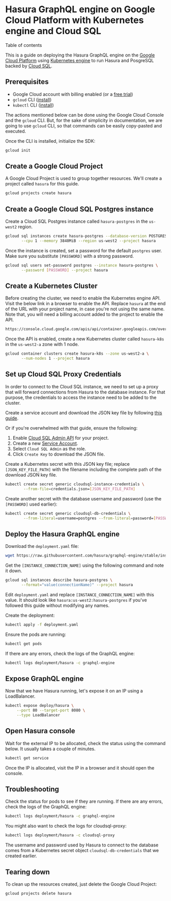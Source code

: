 
Hasura GraphQL engine on Google Cloud Platform with Kubernetes engine and Cloud SQL
===================================================================================

Table of contents

This is a guide on deploying the Hasura GraphQL engine on the [Google
Cloud Platform](https://cloud.google.com/) using [Kubernetes
engine](https://cloud.google.com/kubernetes-engine/) to run Hasura and
PosgreSQL backed by [Cloud SQL](https://cloud.google.com/sql/).

Prerequisites
-------------

-   Google Cloud account with billing enabled (or a [free
    trial](https://cloud.google.com/free/))
-   `gcloud` CLI ([install](https://cloud.google.com/sdk/))
-   `kubectl` CLI
    ([install](https://kubernetes.io/docs/tasks/tools/install-kubectl/))

The actions mentioned below can be done using the Google Cloud Console
and the `gcloud` CLI. But, for the sake of simplicity in documentation,
we are going to use `gcloud` CLI, so that commands can be easily
copy-pasted and executed.

Once the CLI is installed, initialize the SDK:

```bash
gcloud init
```

Create a Google Cloud Project
-----------------------------

A Google Cloud Project is used to group together resources. We\'ll
create a project called `hasura` for this guide.

```bash
gcloud projects create hasura
```

Create a Google Cloud SQL Postgres instance
-------------------------------------------

Create a Cloud SQL Postgres instance called `hasura-postgres` in the
`us-west2` region.

```bash
gcloud sql instances create hasura-postgres --database-version POSTGRES_9_6 \
       --cpu 1 --memory 3840MiB --region us-west2 --project hasura
```

Once the instance is created, set a password for the default `postgres`
user. Make sure you substitute `[PASSWORD]` with a strong password.

```bash
gcloud sql users set-password postgres --instance hasura-postgres \
       --password [PASSWORD] --project hasura
```

Create a Kubernetes Cluster
---------------------------

Before creating the cluster, we need to enable the Kubernetes engine
API. Visit the below link in a browser to enable the API. Replace
`hasura` at the end of the URL with your project name, in case you\'re
not using the same name. Note that, you will need a billing account
added to the project to enable the API.

```bash
https://console.cloud.google.com/apis/api/container.googleapis.com/overview?project=hasura
```

Once the API is enabled, create a new Kubernetes cluster called
`hasura-k8s` in the `us-west2-a` zone with 1 node.

```bash
gcloud container clusters create hasura-k8s --zone us-west2-a \
       --num-nodes 1 --project hasura
```

Set up Cloud SQL Proxy Credentials
----------------------------------

In order to connect to the Cloud SQL instance, we need to set up a proxy
that will forward connections from Hasura to the database instance. For
that purpose, the credentials to access the instance need to be added to
the cluster.

Create a service account and download the JSON key file by following
[this
guide](https://cloud.google.com/sql/docs/postgres/sql-proxy#create-service-account).

Or if you\'re overwhelmed with that guide, ensure the following:

1.  Enable [Cloud SQL Admin
    API](https://console.developers.google.com/apis/api/sqladmin.googleapis.com/overview?project=hasura)
    for your project.
2.  Create a new [Service
    Account](https://console.cloud.google.com/iam-admin/serviceaccounts/?project=hasura).
3.  Select `Cloud SQL Admin` as the role.
4.  Click `Create Key` to download the JSON file.

Create a Kubernetes secret with this JSON key file; replace
`[JSON_KEY_FILE_PATH]` with the filename including the complete path of
the download JSON key file.

```bash
kubectl create secret generic cloudsql-instance-credentials \
        --from-file=credentials.json=[JSON_KEY_FILE_PATH]
```

Create another secret with the database username and password (use the
`[PASSWORD]` used earlier):

```bash
kubectl create secret generic cloudsql-db-credentials \
        --from-literal=username=postgres --from-literal=password=[PASSWORD]
```

Deploy the Hasura GraphQL engine
--------------------------------

Download the `deployment.yaml` file:

```bash
wget https://raw.githubusercontent.com/hasura/graphql-engine/stable/install-manifests/google-cloud-k8s-sql/deployment.yaml
```

Get the `[INSTANCE_CONNECTION_NAME]` using the following command and
note it down.

```bash
gcloud sql instances describe hasura-postgres \
       --format="value(connectionName)" --project hasura
```

Edit `deployment.yaml` and replace `[INSTANCE_CONNECTION_NAME]` with
this value. It should look like `hasura:us-west2:hasura-postgres` if
you\'ve followed this guide without modifying any names.

Create the deployment:

```bash
kubectl apply -f deployment.yaml
```

Ensure the pods are running:

```bash
kubectl get pods
```

If there are any errors, check the logs of the GraphQL engine:

```bash
kubectl logs deployment/hasura -c graphql-engine
```

Expose GraphQL engine
---------------------

Now that we have Hasura running, let\'s expose it on an IP using a
LoadBalancer.

```bash
kubectl expose deploy/hasura \
     --port 80 --target-port 8080 \
     --type LoadBalancer
```

Open Hasura console
-------------------

Wait for the external IP to be allocated, check the status using the
command below. It usually takes a couple of minutes.

```bash
kubectl get service
```

Once the IP is allocated, visit the IP in a browser and it should open
the console.

Troubleshooting
---------------

Check the status for pods to see if they are running. If there are any
errors, check the logs of the GraphQL engine:

```bash
kubectl logs deployment/hasura -c graphql-engine
```

You might also want to check the logs for cloudsql-proxy:

```bash
kubectl logs deployment/hasura -c cloudsql-proxy
```

The username and password used by Hasura to connect to the database
comes from a Kubernetes secret object `cloudsql-db-credentials` that we
created earlier.

Tearing down
------------

To clean up the resources created, just delete the Google Cloud Project:

```bash
gcloud projects delete hasura
```
